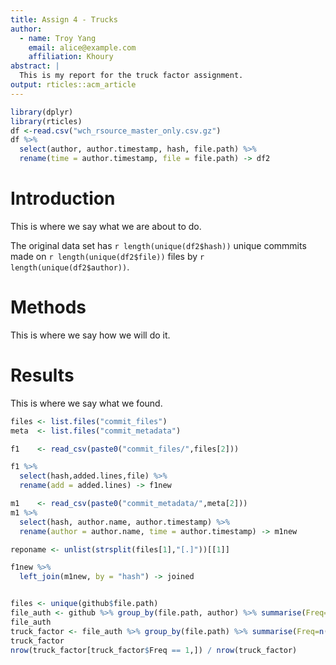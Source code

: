 ```yaml
---
title: Assign 4 - Trucks
author:
  - name: Troy Yang
    email: alice@example.com
    affiliation: Khoury
abstract: |
  This is my report for the truck factor assignment. 
output: rticles::acm_article
---
```


```r
library(dplyr)
library(rticles)
df <-read.csv("wch_rsource_master_only.csv.gz")
df %>%
  select(author, author.timestamp, hash, file.path) %>%
  rename(time = author.timestamp, file = file.path) -> df2
```

# Introduction

This is where we say what we are about to do.

The original data set has `r length(unique(df2$hash))` unique commmits made on `r length(unique(df2$file))` files by `r length(unique(df2$author))`.

# Methods

This is where we say how we will do it.

# Results

This is where we say what we found.


```r

files <- list.files("commit_files")
meta  <- list.files("commit_metadata")

f1    <- read_csv(paste0("commit_files/",files[2]))

f1 %>%
  select(hash,added.lines,file) %>%
  rename(add = added.lines) -> f1new

m1    <- read_csv(paste0("commit_metadata/",meta[2])) 
m1 %>%
  select(hash, author.name, author.timestamp) %>%
  rename(author = author.name, time = author.timestamp) -> m1new

reponame <- unlist(strsplit(files[1],"[.]"))[[1]]

f1new %>%
  left_join(m1new, by = "hash") -> joined


files <- unique(github$file.path)
file_auth <- github %>% group_by(file.path, author) %>% summarise(Freq=n())
file_auth
truck_factor <- file_auth %>% group_by(file.path) %>% summarise(Freq=n())
truck_factor
nrow(truck_factor[truck_factor$Freq == 1,]) / nrow(truck_factor)
```

